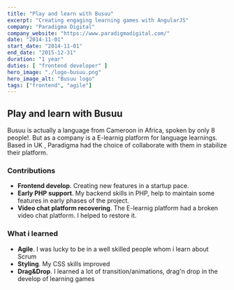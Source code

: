 ```yaml
---
title: "Play and learn with Busuu"
excerpt: "Creating engaging learning games with AngularJS"
company: "Paradigma Digital"
company_website: "https://www.paradigmadigital.com/"
date: "2014-11-01"
start_date: "2014-11-01"
end_date: "2015-12-31"
duration: "1 year"
duties: [ "frontend developer" ]
hero_image: "./logo-busuu.png"
hero_image_alt: "Busuu logo"
tags: ["frontend", "agile"]
---
```


## Play and learn with Busuu

Busuu is actually a language from Cameroon in Africa, spoken by only 8 people!.
But as a company is a E-learnig platform for language learnings.
Based in UK , Paradigma had the choice of collaborate with them in stabilize their platform.

### Contributions
- **Frontend develop**. Creating new features in a startup pace.
- **Early PHP support**. My backend skills in PHP, help to maintain some features in early phases of the project.
- **Video chat platform recovering**. The E-learnig platform had a broken video chat platform. I helped to restore it.

### What i learned
- **Agile**. I was lucky to be in a well skilled people whom i learn about Scrum
- **Styling**. My CSS skills improved
- **Drag&Drop**. I learned a lot of transition/animations, drag'n drop in the develop of learning games
